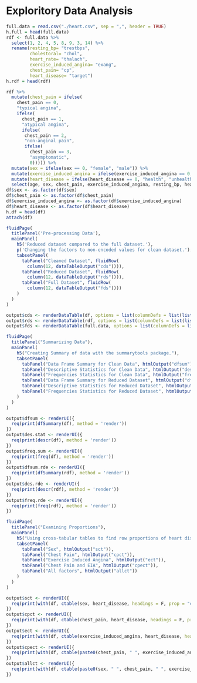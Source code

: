# Exploritory Data Analysis  

```r
full.data = read.csv("./heart.csv", sep = ",", header = TRUE)
h.full = head(full.data)
rdf <- full.data %>% 
  select(1, 2, 4, 5, 8, 9, 3, 14) %>% 
  rename(resting_bp= "trestbps",
         cholestoral= "chol",
         heart_rate= "thalach",
         exercise_induced_angina= "exang",
         chest_pain= "cp",
         heart_disease= "target")
h.rdf = head(rdf)

rdf %>% 
  mutate(chest_pain = ifelse(
    chest_pain == 0,
    "typical angina",
    ifelse(
      chest_pain == 1,
      "atypical angina",
      ifelse(
       chest_pain == 2,
       "non-anginal pain",
       ifelse(
         chest_pain == 3,
         "asymptomatic",
         0))))) %>% 
  mutate(sex = ifelse(sex == 0, "female", "male")) %>% 
  mutate(exercise_induced_angina = ifelse(exercise_induced_angina == 0, "no", "yes")) %>% 
  mutate(heart_disease = ifelse(heart_disease == 0, "health", "unhealthy")) %>% 
  select(age, sex, chest_pain, exercise_induced_angina, resting_bp, heart_rate, cholestoral, heart_disease) -> df
df$sex <- as.factor(df$sex)
df$chest_pain <- as.factor(df$chest_pain)
df$exercise_induced_angina <- as.factor(df$exercise_induced_angina)
df$heart_disease <- as.factor(df$heart_disease)
h.df = head(df)
attach(df)
```


```r
fluidPage(
  titlePanel('Pre-processing Data'),
  mainPanel(
    h5('Reduced dataset compared to the full dataset.'),
    p('Changing the factors to non-encoded values for clean dataset.'),
    tabsetPanel(
      tabPanel("Cleaned Dataset", fluidRow(
        column(12, dataTableOutput("cds")))),
      tabPanel("Reduced Dataset", fluidRow(
        column(12, dataTableOutput("rds")))),
      tabPanel("Full Dataset", fluidRow(
        column(12, dataTableOutput("fds"))))
    )
  )
)

output$cds <- renderDataTable(df, options = list(columnDefs = list(list(className = 'dt-center', targets = '_all')))) 
output$rds <- renderDataTable(rdf, options = list(columnDefs = list(list(className = 'dt-center', targets = '_all')))) 
output$fds <- renderDataTable(full.data, options = list(columnDefs = list(list(className = 'dt-center', targets = '_all'))))
```


```r
fluidPage(
  titlePanel("Summarizing Data"),
  mainPanel(
    h5("Creating Summary of data with the summarytools package."),
    tabsetPanel(
      tabPanel("Data Frame Summary for Clean Data", htmlOutput("dfsum")),
      tabPanel("Descriptive Statistics for Clean Data", htmlOutput("des.stat")),
      tabPanel("Frequencies Statistics for Clean Data", htmlOutput("freq.sum")),
      tabPanel("Data Frame Summary for Reduced Dataset", htmlOutput("dfsum.rde")),
      tabPanel("Descriptive Statistics for Reduced Dataset", htmlOutput("des.rde")),
      tabPanel("Frequencies Statistics for Reduced Dataset", htmlOutput("freq.rde"))
    )
  )
)

output$dfsum <- renderUI({
  req(print(dfSummary(df), method = 'render'))
})
output$des.stat <- renderUI({
  req(print(descr(df), method = 'render'))
})
output$freq.sum <- renderUI({
  req(print(freq(df), method = 'render'))
})
output$dfsum.rde <- renderUI({
  req(print(dfSummary(rdf), method = 'render'))
})
output$des.rde <- renderUI({
  req(print(descr(rdf), method = 'render'))
})
output$freq.rde <- renderUI({
  req(print(freq(rdf), method = 'render'))
})
```


```r
fluidPage(
  titlePanel("Examining Proportions"),
  mainPanel(
    h5("Using cross-tabular tables to find row proportions of heart disease."),
    tabsetPanel(
      tabPanel("Sex", htmlOutput("sct")),
      tabPanel("Chest Pain", htmlOutput("cpct")), 
      tabPanel("Exercise Induced Angina", htmlOutput("ect")), 
      tabPanel("Chest Pain and EIA", htmlOutput("cpect")),
      tabPanel("All factors", htmlOutput("allct"))
    )
  )
)

output$sct <- renderUI({
  req(print(with(df, ctable(sex, heart_disease, headings = F, prop = "c")), method = 'render'))
})
output$cpct <- renderUI({
  req(print(with(df, ctable(chest_pain, heart_disease, headings = F, prop = "c")), method = 'render'))
}) 
output$ect <- renderUI({
  req(print(with(df, ctable(exercise_induced_angina, heart_disease, headings = F, prop = "c")), method = 'render'))
})  
output$cpect <- renderUI({
  req(print(with(df, ctable(paste0(chest_pain, " ", exercise_induced_angina), heart_disease, headings = F, prop = "c")), method = 'render'))
})  
output$allct <- renderUI({
  req(print(with(df, ctable(paste0(sex, " ", chest_pain, " ", exercise_induced_angina), heart_disease, headings = F, prop = "c")), method = 'render'))
})
```
